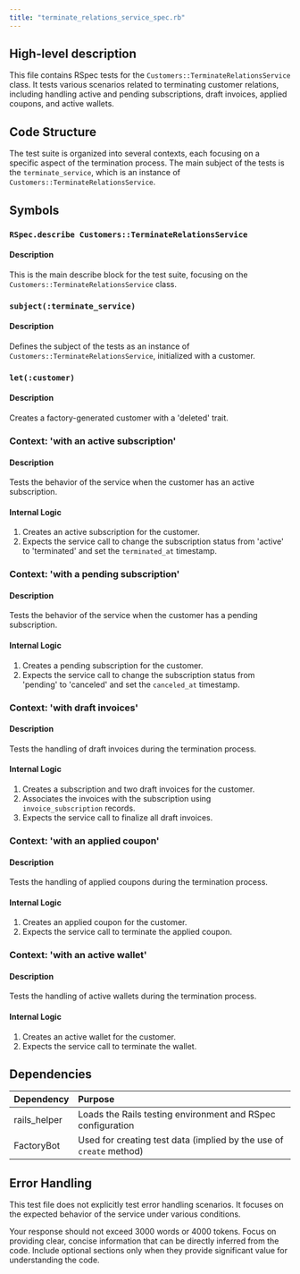 ```yaml
---
title: "terminate_relations_service_spec.rb"
---
```


## High-level description
This file contains RSpec tests for the `Customers::TerminateRelationsService` class. It tests various scenarios related to terminating customer relations, including handling active and pending subscriptions, draft invoices, applied coupons, and active wallets.

## Code Structure
The test suite is organized into several contexts, each focusing on a specific aspect of the termination process. The main subject of the tests is the `terminate_service`, which is an instance of `Customers::TerminateRelationsService`.

## Symbols

### `RSpec.describe Customers::TerminateRelationsService`
#### Description
This is the main describe block for the test suite, focusing on the `Customers::TerminateRelationsService` class.

### `subject(:terminate_service)`
#### Description
Defines the subject of the tests as an instance of `Customers::TerminateRelationsService`, initialized with a customer.

### `let(:customer)`
#### Description
Creates a factory-generated customer with a 'deleted' trait.

### Context: 'with an active subscription'
#### Description
Tests the behavior of the service when the customer has an active subscription.

#### Internal Logic
1. Creates an active subscription for the customer.
2. Expects the service call to change the subscription status from 'active' to 'terminated' and set the `terminated_at` timestamp.

### Context: 'with a pending subscription'
#### Description
Tests the behavior of the service when the customer has a pending subscription.

#### Internal Logic
1. Creates a pending subscription for the customer.
2. Expects the service call to change the subscription status from 'pending' to 'canceled' and set the `canceled_at` timestamp.

### Context: 'with draft invoices'
#### Description
Tests the handling of draft invoices during the termination process.

#### Internal Logic
1. Creates a subscription and two draft invoices for the customer.
2. Associates the invoices with the subscription using `invoice_subscription` records.
3. Expects the service call to finalize all draft invoices.

### Context: 'with an applied coupon'
#### Description
Tests the handling of applied coupons during the termination process.

#### Internal Logic
1. Creates an applied coupon for the customer.
2. Expects the service call to terminate the applied coupon.

### Context: 'with an active wallet'
#### Description
Tests the handling of active wallets during the termination process.

#### Internal Logic
1. Creates an active wallet for the customer.
2. Expects the service call to terminate the wallet.

## Dependencies
| Dependency | Purpose |
|:-----------|:--------|
| rails_helper | Loads the Rails testing environment and RSpec configuration |
| FactoryBot | Used for creating test data (implied by the use of `create` method) |

## Error Handling
This test file does not explicitly test error handling scenarios. It focuses on the expected behavior of the service under various conditions.

Your response should not exceed 3000 words or 4000 tokens. Focus on providing clear, concise information that can be directly inferred from the code. Include optional sections only when they provide significant value for understanding the code.
